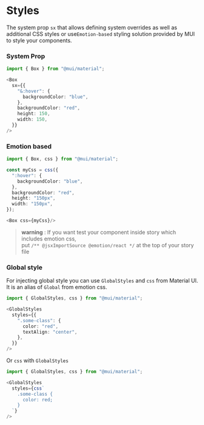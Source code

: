 
<Meta title="Styles"/>


# Styles
The system prop `sx` that allows defining system overrides as well as additional CSS styles or
use`Emotion-based` styling solution provided by MUI to style your components.

### System Prop

```typescript jsx
import { Box } from "@mui/material";

<Box
  sx={{
    "&:hover": {
      backgroundColor: "blue",
    },
    backgroundColor: "red",
    height: 150,
    width: 150,
  }}
/>
```

### Emotion based

```typescript jsx
import { Box, css } from "@mui/material";

const myCss = css({
  ":hover": {
    backgroundColor: "blue",
  },
  backgroundColor: "red",
  height: "150px",
  width: "150px",
});

<Box css={myCss}/>
```
> __warning__ : If you want test your component inside story which includes emotion css,<br/>
put `/** @jsxImportSource @emotion/react */` at the top of your story file

### Global style
For injecting global style you can use `GlobalStyles` and `css` from Material UI. It is an alias of `Global` from emotion css.

```typescript jsx
import { GlobalStyles, css } from "@mui/material";

<GlobalStyles
  styles={{
    ".some-class": {
      color: "red",
      textAlign: "center",
    },
  }}
/>
```

Or `css` with `GlobalStyles`

```typescript jsx
import { GlobalStyles, css } from "@mui/material";

<GlobalStyles
  styles={css`
    .some-class {
      color: red;
    }
  `}
/>
```
